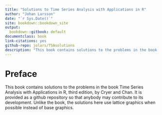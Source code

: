 ```yaml
---
title: "Solutions to Time Series Analysis with Applications in R"
author: "Johan Larsson"
date: "`r Sys.Date()`"
site: bookdown::bookdown_site
output:
  bookdown::gitbook: default
documentclass: book
link-citations: yes
github-repo: jolars/TSAsolutions
description: "This book contains solutions to the problems in the book Time Series Analysis with Applications in R, second edition, by Cryer and Chan. It is provided as a github repository so that anybody may contribute to its development."
---
```


# Preface {-}

This book contains solutions to the problems in the book Time Series Analysis with Applications in R, third edition, by Cryer and Chan. It is provided as a github repository so that anybody may contribute to its development. Unlike the book, the solutions here use lattice graphics when possible instead of base graphics.
